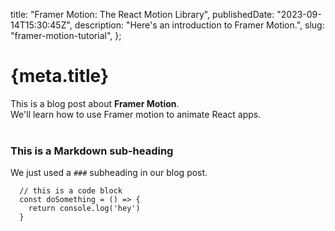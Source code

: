 
  title: "Framer Motion: The React Motion Library",
  publishedDate: "2023-09-14T15:30:45Z",
  description: "Here's an introduction to Framer Motion.",
  slug: "framer-motion-tutorial",
};

<ArticleHead
  title={meta.title}
  date={meta.date}
  description={meta.description}
/>

# {meta.title}

<div>
  This is a blog post about <strong>Framer Motion</strong>. <br />
  We'll learn how to use Framer motion to animate React apps.
</div>

<br />

### This is a Markdown sub-heading

We just used a `###` subheading in our blog post.

```
  // this is a code block
  const doSomething = () => {
    return console.log('hey')
  }
```

